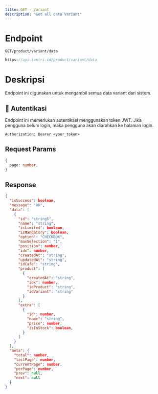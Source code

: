 ```yaml
---
title: GET - Variant
description: "Get all data Variant"
---
```


# Endpoint

`GET/product/variant/data`

```ts
https://api.tantri.id/product/variant/data
```

# Deskripsi

Endpoint ini digunakan untuk mengambil semua data variant dari sistem.

## 🔑 Autentikasi

Endpoint ini memerlukan autentikasi menggunakan token JWT. Jika pengguna belum login, maka pengguna akan diarahkan ke halaman login.

```http
Authorization: Bearer <your_token>
```

## Request Params

```ts
{
  page: number;
}
```

## Response

```json
{
  "isSuccess": boolean,
  "message": "OK",
  "data": [
    {
      "id": "string5",
      "name": "string",
      "isLimited": boolean,
      "isMandatory": boolean,
      "option": "CHECKBOX",
      "maxSelection": "1",
      "position": number,
      "idx": number,
      "createdAt": "string",
      "updatedAt": "string",
      "idCafe": "string",
      "product": [
        {
          "createdAt": "string",
          "idx": number,
          "idProduct": "string",
          "idVariant": "string"
        }
      ],
      "extra": [
        {
          "id": number,
          "name": "string",
          "price": number,
          "isInStock": boolean,
        }
      ]
    }
  ],
  "meta": {
    "total": number,
    "lastPage": number,
    "currentPage": number,
    "perPage": number,
    "prev": null,
    "next": null
  }
}
```
